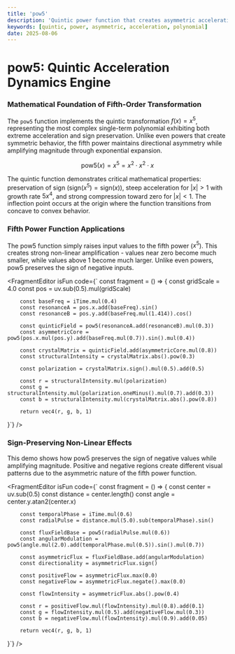 ```yaml
---
title: 'pow5'
description: 'Quintic power function that creates asymmetric acceleration patterns through fifth-order polynomial transformation'
keywords: [quintic, power, asymmetric, acceleration, polynomial]
date: 2025-08-06
---
```



# pow5: Quintic Acceleration Dynamics Engine

### Mathematical Foundation of Fifth-Order Transformation

The `pow5` function implements the quintic transformation $f(x) = x^5$, representing the most complex single-term polynomial exhibiting both extreme acceleration and sign preservation. Unlike even powers that create symmetric behavior, the fifth power maintains directional asymmetry while amplifying magnitude through exponential expansion.

$$
\text{pow5}(x) = x^5 = x^2 \cdot x^2 \cdot x
$$

The quintic function demonstrates critical mathematical properties: preservation of sign ($\text{sign}(x^5) = \text{sign}(x)$), steep acceleration for $|x| > 1$ with growth rate $5x^4$, and strong compression toward zero for $|x| < 1$. The inflection point occurs at the origin where the function transitions from concave to convex behavior.

### Fifth Power Function Applications

The pow5 function simply raises input values to the fifth power ($x^5$). This creates strong non-linear amplification - values near zero become much smaller, while values above 1 become much larger. Unlike even powers, pow5 preserves the sign of negative inputs.

<FragmentEditor
        isFun
        code={`
const fragment = () => {
        const gridScale = 4.0
        const pos = uv.sub(0.5).mul(gridScale)

        const baseFreq = iTime.mul(0.4)
        const resonanceA = pos.x.add(baseFreq).sin()
        const resonanceB = pos.y.add(baseFreq.mul(1.414)).cos()

        const quinticField = pow5(resonanceA.add(resonanceB).mul(0.3))
        const asymmetricCore = pow5(pos.x.mul(pos.y).add(baseFreq.mul(0.7)).sin().mul(0.4))

        const crystalMatrix = quinticField.add(asymmetricCore.mul(0.8))
        const structuralIntensity = crystalMatrix.abs().pow(0.3)

        const polarization = crystalMatrix.sign().mul(0.5).add(0.5)

        const r = structuralIntensity.mul(polarization)
        const g = structuralIntensity.mul(polarization.oneMinus().mul(0.7).add(0.3))
        const b = structuralIntensity.mul(crystalMatrix.abs().pow(0.8))

        return vec4(r, g, b, 1)

}`}
/>

### Sign-Preserving Non-Linear Effects

This demo shows how pow5 preserves the sign of negative values while amplifying magnitude. Positive and negative regions create different visual patterns due to the asymmetric nature of the fifth power function.

<FragmentEditor
        isFun
        code={`
const fragment = () => {
        const center = uv.sub(0.5)
        const distance = center.length()
        const angle = center.y.atan2(center.x)

        const temporalPhase = iTime.mul(0.6)
        const radialPulse = distance.mul(5.0).sub(temporalPhase).sin()

        const fluxFieldBase = pow5(radialPulse.mul(0.6))
        const angularModulation = pow5(angle.mul(2.0).add(temporalPhase.mul(0.5)).sin().mul(0.7))

        const asymmetricFlux = fluxFieldBase.add(angularModulation)
        const directionality = asymmetricFlux.sign()

        const positiveFlow = asymmetricFlux.max(0.0)
        const negativeFlow = asymmetricFlux.negate().max(0.0)

        const flowIntensity = asymmetricFlux.abs().pow(0.4)

        const r = positiveFlow.mul(flowIntensity).mul(0.8).add(0.1)
        const g = flowIntensity.mul(0.5).add(negativeFlow.mul(0.3))
        const b = negativeFlow.mul(flowIntensity).mul(0.9).add(0.05)

        return vec4(r, g, b, 1)

}`}
/>
